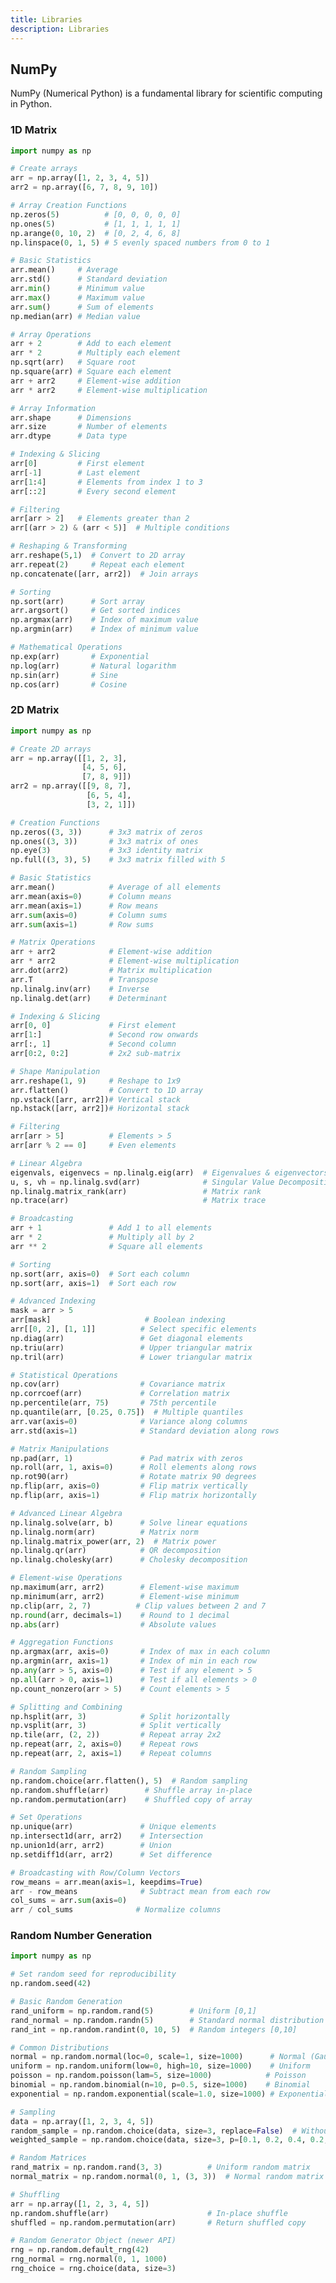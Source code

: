 ```yaml
---
title: Libraries
description: Libraries
---
```


## NumPy
NumPy (Numerical Python) is a fundamental library for scientific computing in Python.

### 1D Matrix

```python
import numpy as np

# Create arrays
arr = np.array([1, 2, 3, 4, 5])
arr2 = np.array([6, 7, 8, 9, 10])

# Array Creation Functions
np.zeros(5)          # [0, 0, 0, 0, 0]
np.ones(5)           # [1, 1, 1, 1, 1]
np.arange(0, 10, 2)  # [0, 2, 4, 6, 8]
np.linspace(0, 1, 5) # 5 evenly spaced numbers from 0 to 1

# Basic Statistics
arr.mean()     # Average
arr.std()      # Standard deviation
arr.min()      # Minimum value
arr.max()      # Maximum value
arr.sum()      # Sum of elements
np.median(arr) # Median value

# Array Operations
arr + 2        # Add to each element
arr * 2        # Multiply each element
np.sqrt(arr)   # Square root
np.square(arr) # Square each element
arr + arr2     # Element-wise addition
arr * arr2     # Element-wise multiplication

# Array Information
arr.shape      # Dimensions
arr.size       # Number of elements
arr.dtype      # Data type

# Indexing & Slicing
arr[0]         # First element
arr[-1]        # Last element
arr[1:4]       # Elements from index 1 to 3
arr[::2]       # Every second element

# Filtering
arr[arr > 2]   # Elements greater than 2
arr[(arr > 2) & (arr < 5)]  # Multiple conditions

# Reshaping & Transforming
arr.reshape(5,1)  # Convert to 2D array
arr.repeat(2)     # Repeat each element
np.concatenate([arr, arr2])  # Join arrays

# Sorting
np.sort(arr)      # Sort array
arr.argsort()     # Get sorted indices
np.argmax(arr)    # Index of maximum value
np.argmin(arr)    # Index of minimum value

# Mathematical Operations
np.exp(arr)       # Exponential
np.log(arr)       # Natural logarithm
np.sin(arr)       # Sine
np.cos(arr)       # Cosine
```
### 2D Matrix

```python
import numpy as np

# Create 2D arrays
arr = np.array([[1, 2, 3],
                [4, 5, 6],
                [7, 8, 9]])
arr2 = np.array([[9, 8, 7],
                 [6, 5, 4],
                 [3, 2, 1]])

# Creation Functions
np.zeros((3, 3))      # 3x3 matrix of zeros
np.ones((3, 3))       # 3x3 matrix of ones
np.eye(3)             # 3x3 identity matrix
np.full((3, 3), 5)    # 3x3 matrix filled with 5

# Basic Statistics
arr.mean()            # Average of all elements
arr.mean(axis=0)      # Column means
arr.mean(axis=1)      # Row means
arr.sum(axis=0)       # Column sums
arr.sum(axis=1)       # Row sums

# Matrix Operations
arr + arr2            # Element-wise addition
arr * arr2            # Element-wise multiplication
arr.dot(arr2)         # Matrix multiplication
arr.T                 # Transpose
np.linalg.inv(arr)    # Inverse
np.linalg.det(arr)    # Determinant

# Indexing & Slicing
arr[0, 0]             # First element
arr[1:]               # Second row onwards
arr[:, 1]             # Second column
arr[0:2, 0:2]         # 2x2 sub-matrix

# Shape Manipulation
arr.reshape(1, 9)     # Reshape to 1x9
arr.flatten()         # Convert to 1D array
np.vstack([arr, arr2])# Vertical stack
np.hstack([arr, arr2])# Horizontal stack

# Filtering
arr[arr > 5]          # Elements > 5
arr[arr % 2 == 0]     # Even elements

# Linear Algebra
eigenvals, eigenvecs = np.linalg.eig(arr)  # Eigenvalues & eigenvectors
u, s, vh = np.linalg.svd(arr)              # Singular Value Decomposition
np.linalg.matrix_rank(arr)                 # Matrix rank
np.trace(arr)                              # Matrix trace

# Broadcasting
arr + 1               # Add 1 to all elements
arr * 2               # Multiply all by 2
arr ** 2              # Square all elements

# Sorting
np.sort(arr, axis=0)  # Sort each column
np.sort(arr, axis=1)  # Sort each row

# Advanced Indexing
mask = arr > 5
arr[mask]                     # Boolean indexing
arr[[0, 2], [1, 1]]          # Select specific elements
np.diag(arr)                 # Get diagonal elements
np.triu(arr)                 # Upper triangular matrix
np.tril(arr)                 # Lower triangular matrix

# Statistical Operations
np.cov(arr)                  # Covariance matrix
np.corrcoef(arr)             # Correlation matrix
np.percentile(arr, 75)       # 75th percentile
np.quantile(arr, [0.25, 0.75])  # Multiple quantiles
arr.var(axis=0)              # Variance along columns
arr.std(axis=1)              # Standard deviation along rows

# Matrix Manipulations
np.pad(arr, 1)               # Pad matrix with zeros
np.roll(arr, 1, axis=0)      # Roll elements along rows
np.rot90(arr)                # Rotate matrix 90 degrees
np.flip(arr, axis=0)         # Flip matrix vertically
np.flip(arr, axis=1)         # Flip matrix horizontally

# Advanced Linear Algebra
np.linalg.solve(arr, b)      # Solve linear equations
np.linalg.norm(arr)          # Matrix norm
np.linalg.matrix_power(arr, 2)  # Matrix power
np.linalg.qr(arr)            # QR decomposition
np.linalg.cholesky(arr)      # Cholesky decomposition

# Element-wise Operations
np.maximum(arr, arr2)        # Element-wise maximum
np.minimum(arr, arr2)        # Element-wise minimum
np.clip(arr, 2, 7)          # Clip values between 2 and 7
np.round(arr, decimals=1)    # Round to 1 decimal
np.abs(arr)                  # Absolute values

# Aggregation Functions
np.argmax(arr, axis=0)       # Index of max in each column
np.argmin(arr, axis=1)       # Index of min in each row
np.any(arr > 5, axis=0)      # Test if any element > 5
np.all(arr > 0, axis=1)      # Test if all elements > 0
np.count_nonzero(arr > 5)    # Count elements > 5

# Splitting and Combining
np.hsplit(arr, 3)            # Split horizontally
np.vsplit(arr, 3)            # Split vertically
np.tile(arr, (2, 2))         # Repeat array 2x2
np.repeat(arr, 2, axis=0)    # Repeat rows
np.repeat(arr, 2, axis=1)    # Repeat columns

# Random Sampling
np.random.choice(arr.flatten(), 5)  # Random sampling
np.random.shuffle(arr)        # Shuffle array in-place
np.random.permutation(arr)    # Shuffled copy of array

# Set Operations
np.unique(arr)               # Unique elements
np.intersect1d(arr, arr2)    # Intersection
np.union1d(arr, arr2)        # Union
np.setdiff1d(arr, arr2)      # Set difference

# Broadcasting with Row/Column Vectors
row_means = arr.mean(axis=1, keepdims=True)
arr - row_means              # Subtract mean from each row
col_sums = arr.sum(axis=0)
arr / col_sums              # Normalize columns
```
### Random Number Generation

```python
import numpy as np

# Set random seed for reproducibility
np.random.seed(42)

# Basic Random Generation
rand_uniform = np.random.rand(5)        # Uniform [0,1]
rand_normal = np.random.randn(5)        # Standard normal distribution
rand_int = np.random.randint(0, 10, 5)  # Random integers [0,10]

# Common Distributions
normal = np.random.normal(loc=0, scale=1, size=1000)      # Normal (Gaussian)
uniform = np.random.uniform(low=0, high=10, size=1000)    # Uniform
poisson = np.random.poisson(lam=5, size=1000)            # Poisson
binomial = np.random.binomial(n=10, p=0.5, size=1000)    # Binomial
exponential = np.random.exponential(scale=1.0, size=1000) # Exponential

# Sampling
data = np.array([1, 2, 3, 4, 5])
random_sample = np.random.choice(data, size=3, replace=False)  # Without replacement
weighted_sample = np.random.choice(data, size=3, p=[0.1, 0.2, 0.4, 0.2, 0.1])  # With weights

# Random Matrices
rand_matrix = np.random.rand(3, 3)          # Uniform random matrix
normal_matrix = np.random.normal(0, 1, (3, 3))  # Normal random matrix

# Shuffling
arr = np.array([1, 2, 3, 4, 5])
np.random.shuffle(arr)                      # In-place shuffle
shuffled = np.random.permutation(arr)       # Return shuffled copy

# Random Generator Object (newer API)
rng = np.random.default_rng(42)
rng_normal = rng.normal(0, 1, 1000)
rng_choice = rng.choice(data, size=3)
```
